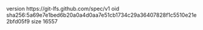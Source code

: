 version https://git-lfs.github.com/spec/v1
oid sha256:5a69e7e1bed6b20a0a4d0aa7e51cb1734c29a36407828f1c5510e21e2bfd05f9
size 16557

